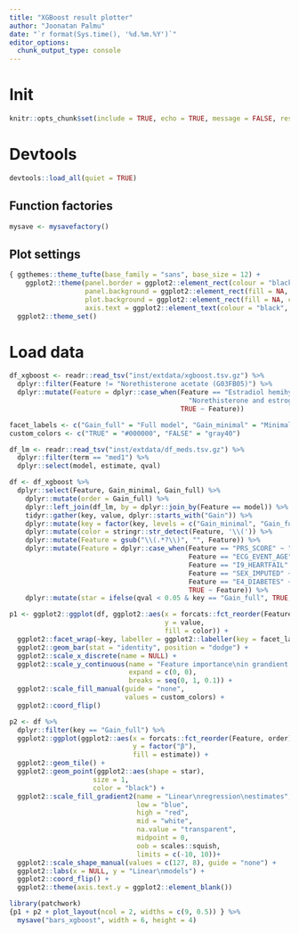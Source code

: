```yaml
---
title: "XGBoost result plotter"
author: "Joonatan Palmu"
date: "`r format(Sys.time(), '%d.%m.%Y')`"
editor_options: 
  chunk_output_type: console
---
```


# Init

```r
knitr::opts_chunk$set(include = TRUE, echo = TRUE, message = FALSE, results='asis', cache=FALSE, warning=FALSE, collapse = TRUE, error = TRUE)
```

# Devtools

```r
devtools::load_all(quiet = TRUE)
```

## Function factories

```r
mysave <- mysavefactory()
```

## Plot settings

```r
{ ggthemes::theme_tufte(base_family = "sans", base_size = 12) +
    ggplot2::theme(panel.border = ggplot2::element_rect(colour = "black", fill = NA),
                   panel.background = ggplot2::element_rect(fill = NA, color = NA),
                   plot.background = ggplot2::element_rect(fill = NA, color = NA), 
                   axis.text = ggplot2::element_text(colour = "black", size = 10)) } %>%
  ggplot2::theme_set()
```

# Load data

```r
df_xgboost <- readr::read_tsv("inst/extdata/xgboost.tsv.gz") %>%
  dplyr::filter(Feature != "Norethisterone acetate (G03FB05)") %>%
  dplyr::mutate(Feature = dplyr::case_when(Feature == "Estradiol hemihydrate (G03FB05)" ~
                                             "Norethisterone and estrogen (G03FB05)",
                                           TRUE ~ Feature))
```

```r
facet_labels <- c("Gain_full" = "Full model", "Gain_minimal" = "Minimal model")
custom_colors <- c("TRUE" = "#000000", "FALSE" = "gray40")
```

```r
df_lm <- readr::read_tsv("inst/extdata/df_meds.tsv.gz") %>%
  dplyr::filter(term == "med1") %>%
  dplyr::select(model, estimate, qval)
```

```r
df <- df_xgboost %>%
  dplyr::select(Feature, Gain_minimal, Gain_full) %>%
    dplyr::mutate(order = Gain_full) %>%
    dplyr::left_join(df_lm, by = dplyr::join_by(Feature == model)) %>% 
    tidyr::gather(key, value, dplyr::starts_with("Gain")) %>%
    dplyr::mutate(key = factor(key, levels = c("Gain_minimal", "Gain_full")))  %>%
    dplyr::mutate(color = stringr::str_detect(Feature, '\\(')) %>% 
    dplyr::mutate(Feature = gsub("\\(.*?\\)", "", Feature)) %>% 
    dplyr::mutate(Feature = dplyr::case_when(Feature == "PRS_SCORE" ~ "Polygenic risk score",
                                             Feature == "ECG_EVENT_AGE" ~ "Age",
                                             Feature == "I9_HEARTFAIL" ~ "Heart failure",
                                             Feature == "SEX_IMPUTED" ~ "Sex",
                                             Feature == "E4_DIABETES" ~ "Diabetes",
                                             TRUE ~ Feature)) %>%
    dplyr::mutate(star = ifelse(qval < 0.05 & key == "Gain_full", TRUE, FALSE))
```


```r
p1 <- ggplot2::ggplot(df, ggplot2::aes(x = forcats::fct_reorder(Feature, order),
                                       y = value,
                                       fill = color)) +
  ggplot2::facet_wrap(~key, labeller = ggplot2::labeller(key = facet_labels)) +
  ggplot2::geom_bar(stat = "identity", position = "dodge") +
  ggplot2::scale_x_discrete(name = NULL) +
  ggplot2::scale_y_continuous(name = "Feature importance\nin grandient boosting",
                              expand = c(0, 0),
                              breaks = seq(0, 1, 0.1)) +
  ggplot2::scale_fill_manual(guide = "none",
                             values = custom_colors) +
  ggplot2::coord_flip() 
```

```r
p2 <- df %>%
  dplyr::filter(key == "Gain_full") %>%
  ggplot2::ggplot(ggplot2::aes(x = forcats::fct_reorder(Feature, order),
                               y = factor("β"),
                               fill = estimate)) +
  ggplot2::geom_tile() +
  ggplot2::geom_point(ggplot2::aes(shape = star),
                     size = 1,
                     color = "black") +
  ggplot2::scale_fill_gradient2(name = "Linear\nregression\nestimates",
                                low = "blue",
                                high = "red",
                                mid = "white",
                                na.value = "transparent",
                                midpoint = 0,
                                oob = scales::squish,
                                limits = c(-10, 10))+
  ggplot2::scale_shape_manual(values = c(127, 8), guide = "none") +
  ggplot2::labs(x = NULL, y = "Linear\nmodels") +
  ggplot2::coord_flip() +
  ggplot2::theme(axis.text.y = ggplot2::element_blank())
```

```r
library(patchwork)
{p1 + p2 + plot_layout(ncol = 2, widths = c(9, 0.5)) } %>% 
  mysave("bars_xgboost", width = 6, height = 4) 
```

